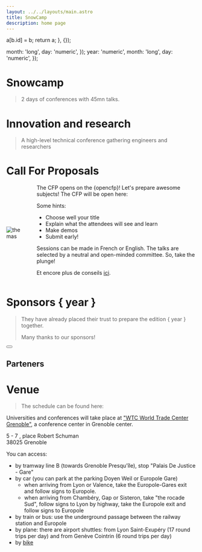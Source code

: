 ```yaml
---
layout: ../../layouts/main.astro
title: SnowCamp
description: home page
---
```


  a[b.id] = b;
  return a;
}, {});

  month: 'long',
  day: 'numeric',
});
  year: 'numeric',
  month: 'long',
  day: 'numeric',
});

<Spotlight/>

# Snowcamp

> 2 days of conferences with 45mn talks.

<Columns3>
  <ShortDescription title="Universities" description="A day of training (choice of 2 trainings of 3 hours long)." img="/img/icon-univ.png"/>
  <ShortDescription title="Conferences" description="2 days of conferences with 45mn talks." img="/img/icon-conf.png"/>
  <ShortDescription title="Unconference" description="A day of exchange on the skiing slopes gathering speakers and attendees." img="/img/icon-unconference.webp"/>
</Columns3>

# Innovation and research

> A high-level technical conference gathering engineers and researchers

<Columns3>
  <ShortDescription title="Innovation" description="Learn about today's and tomorrow's tools, frameworks and technologies." img="/img/icon-dev.png"/>
  <ShortDescription title="Exchange" description="Meet and exchange with other devs, ops, architects and speakers." img="/img/icon-cloud.png"/>
  <ShortDescription title="Research" description="Discover trending works of researchers." img="/img/icon-academic.png"/>
</Columns3>

# Call For Proposals

<TimelineCFP/>

<div style="display: flex; flex-direction: row; align-items: center; gap: 2rem">
  <div>
    <img src="/img/themas.webp" alt="themas"/>
  </div>
  <div>
The CFP opens on the {opencfp}! Let's prepare awesome subjects! The CFP will be open here:

Some hints:

- Choose well your title
- Explain what the attendees will see and learn
- Make demos
- Submit early!

Sessions can be made in French or English. The talks are selected by a neutral and open-minded committee. So, take the plunge!

Et encore plus de conseils [ici](https://docs.google.com/document/d/e/2PACX-1vReWAaCbafJqc0cCo2vhKWnAVoiHk3Tq561y4GseXvTyOV7cSk6lN2c_feWEWZBIA/pub).
</div>
</div>

# Sponsors { year }

> They have already placed their trust to prepare the edition { year } together.
>
> Many thanks to our sponsors!

<Button title="Become sponsor !" href={current.sponsorship.subscribe_link}></Button>

## Parteners

<Sponsor title="AlpesJUG" img="/img/partners/alpesjug.png" href="https://alpesjug.fr"></Sponsor>


# Venue

> The schedule can be found here:

Universities and conferences will take place at ["WTC World Trade Center Grenoble"](http://www.congres-wtcgrenoble.com/fr), a conference center in Grenoble center.

5 - 7 , place Robert Schuman<br/>
38025 Grenoble

<div>
  <Polaroid img="https://snowcamp.io/img/wtc.webp" title="WTC Grenoble" side="left" />
You can access:

- by tramway line B (towards Grenoble Presqu'île), stop "Palais De Justice - Gare"
- by car (you can park at the parking Doyen Weil or Europole Gare)
  - when arriving from Lyon or Valence, take the Europole-Gares exit and follow signs to Europole.
  - when arriving from Chambéry, Gap or Sisteron, take "the rocade Sud", follow signs to Lyon by highway, take the Europole exit and follow signs to Europole
- by train or bus: use the underground passage between the railway station and Europole
- by plane: there are airport shuttles: from Lyon Saint-Exupéry (17 round trips per day) and from Genève Cointrin (6 round trips per day)
- by [bike](http://www.metromobilite.fr/velo.html)
</div>
